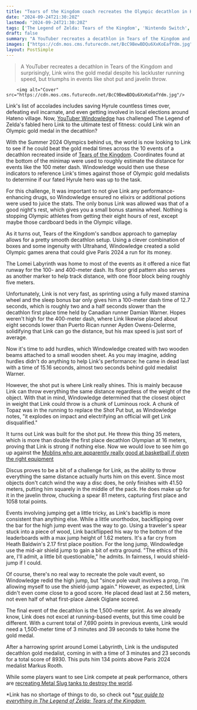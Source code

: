 ```yaml
---
title: "Tears of the Kingdom coach recreates the Olympic decathlon in Hyrule to force Link to compete and find out if Zelda's hero could take home the gold"
date: "2024-09-24T21:30:20Z"
lastmod: "2024-09-24T21:30:20Z"
tags: ['The Legend of Zelda: Tears of the Kingdom', 'Nintendo Switch', 'Action Adventure', 'Open World', 'Decathlon']
draft: false
summary: "A YouTuber recreates a decathlon in Tears of the Kingdom and surprisingly, Link wins the gold medal despite his lackluster running speed, but triumphs in events like shot put and javelin throw."
images: ["https://cdn.mos.cms.futurecdn.net/BcC9BewBDQu6XxKoEafYdm.jpg"]
layout: PostSimple
---
```

> A YouTuber recreates a decathlon in Tears of the Kingdom and surprisingly, Link wins the gold medal despite his lackluster running speed, but triumphs in events like shot put and javelin throw.


        <img alt="Cover" src="https://cdn.mos.cms.futurecdn.net/BcC9BewBDQu6XxKoEafYdm.jpg"/>
        
Link's list of accolades includes saving Hyrule countless times over, defeating evil incarnate, and even getting involved in local elections around Hateno village. Now, [<u>YouTuber Windowledge</u>](https://youtu.be/oPa1uVNtY-0) has challenged The Legend of Zelda's fabled hero Link to the ultimate test of fitness: could Link win an Olympic gold medal in the decathlon? 

With the Summer 2024 Olympics behind us, the world is now looking to Link to see if he could beat the gold medal times across the 10 events of a decathlon recreated inside of [<u>Tears of the Kingdom</u>](https://www.gamesradar.com/legend-of-zelda-tears-of-the-kingdom-guide/). Coordinates found at the bottom of the minimap were used to roughly estimate the distance for events like the 100 meter dash. Windowledge would then use these indicators to reference Link's times against those of Olympic gold medalists to determine if our fated Hyrule hero was up to the task. 

For this challenge, It was important to not give Link any performance-enhancing drugs, so Windowledge ensured no elixirs or additional potions were used to juice the stats. The only bonus Link was allowed was that of a good night's rest, which gives you a small bonus stamina wheel. Nothing is stopping Olympic athletes from getting their eight hours of rest, except maybe those cardboard beds in the Olympic village. 

As it turns out, Tears of the Kingdom's sandbox approach to gameplay allows for a pretty smooth decathlon setup. Using a clever combination of boxes and some ingenuity with Ultrahand, Windowledge created a solid Olympic games arena that could give Paris 2024 a run for its money.

The Lomei Labyrinth was home to most of the events as it offered a nice flat runway for the 100- and 400-meter dash. Its floor grid pattern also serves as another marker to help track distance, with one floor block being roughly five meters.

Unfortunately, Link is not very fast, as sprinting using a fully maxed stamina wheel and the sleep bonus bar only gives him a 100-meter dash time of 12.7 seconds, which is roughly two and a half seconds slower than the decathlon first place time held by Canadian runner Damian Warner. Hopes weren't high for the 400-meter dash, where Link likewise placed about eight seconds lower than Puerto Rican runner Ayden Owens-Delerme, solidifying that Link can go the distance, but his max speed is just sort of average.

Now it's time to add hurdles, which Windowledge created with two wooden beams attached to a small wooden sheet. As you may imagine, adding hurdles didn't do anything to help Link's performance: he came in dead last with a time of 15.16 seconds, almost two seconds behind gold medalist Warner. 

However, the shot put is where Link really shines. This is mainly because Link can throw everything the same distance regardless of the weight of the object. With that in mind, Windowledge determined that the closest object in weight that Link could throw is a chunk of Luminous rock. A chunk of Topaz was in the running to replace the Shot Put but, as Windowledge notes, "it explodes on impact and electrifying an official will get Link disqualified."

It turns out Link was built for the shot put. He threw this thing 35 meters, which is more than double the first place decathlon Olympian at 16 meters, proving that Link is strong if nothing else. Now we would love to see him go up against the [<u>Moblins who are apparently really good at basketball if given the right equipment</u>](https://www.gamesradar.com/games/the-legend-of-zelda/the-legend-of-zelda-tears-of-the-kingdom-engineer-discovers-moblins-are-amazing-at-basketball-if-you-give-them-a-fancy-hoop-to-play-with/)



Discus proves to be a bit of a challenge for Link, as the ability to throw everything the same distance actually hurts him on this event. Since most objects don't catch wind the way a disc does, he only finishes with 41.50 meters, putting him squarely in the middle of the pack. He does make up for it in the javelin throw, chucking a spear 81 meters, capturing first place and 1058 total points.

Events involving jumping get a little tricky, as Link's backflip is more consistent than anything else. While a little unorthodox, backflipping over the bar for the high jump event was the way to go. Using a traveler's spear stuck into a piece of wood, Link backflipped his way to the bottom of the leaderboards with a max jump height of 1.62 meters. It's a far cry from Heath Baldwin's 2.17 first place position. For the long jump, Windowledge use the mid-air shield jump to gain a bit of extra ground. "The ethics of this are, I'll admit, a little bit questionable," he admits. In fairness, I would shield-jump if I could.   

Of course, there's no real way to recreate the pole vault event, so Windowledge redid the high jump, but "since pole vault involves a prop, I'm allowing myself to use the shield-jump again." However, as expected, Link didn't even come close to a good score. He placed dead last at 2.56 meters, not even half of what first-place Janek Oiglane scored. 

The final event of the decathlon is the 1,500-meter sprint. As we already know, Link does not excel at running-based events, but this time could be different. With a current total of 7,690 points in previous events, Link would need a 1,500-meter time of 3 minutes and 39 seconds to take home the gold medal.

After a harrowing sprint around Lomei Labyrinth, Link is the undisputed decathlon gold medalist, coming in with a time of 3 minutes and 23 seconds for a total score of 8930. This puts him 134 points above Paris 2024 medalist Markus Rooth.    

While some players want to see Link compete at peak performance, others are [<u>recreating Metal Slug tanks to destroy the world</u>](https://www.gamesradar.com/games/the-legend-of-zelda/legend-of-zelda-tears-of-the-kingdom-builder-masterfully-recreates-the-tank-from-1996s-metal-slug-to-devastate-hyrule/).

*Link has no shortage of things to do, so check out *[<u><em>our guide to everything in The Legend of Zelda: Tears of the Kingdom </em></u>](https://www.gamesradar.com/legend-of-zelda-tears-of-the-kingdom-guide/) 
        